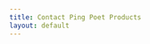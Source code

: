 ```yaml
---
title: Contact Ping Poet Products
layout: default
---
```


<div
  id="wrapper"
  data-tf-widget="t2N2BAM2"
  data-tf-inline-on-mobile
  data-tf-medium="snippet"
  style={{ height: "600px" }}
></div>
<script src="//embed.typeform.com/next/embed.js"></script>
